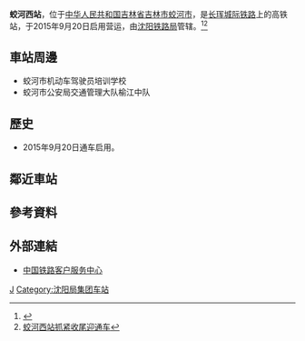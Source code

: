 {{Expand|time=2016-06-21T12:21:32+00:00}}
{{Infobox China railway station
|车站名称 =蛟河西站
|图片 = 
|图片介绍 = 
|车站拼音 = Jiaohexi
|英文名称 = Jiaohexi Railway Station
|车站代码 = 
|电报码 = JOL
|拼音码 = JHX
|车站位置 = [[吉林省|吉林省]][[吉林市|吉林市]][[蛟河市|蛟河市]]
|坐标 = {{coord|43|43|36.50|N|127|17|35.60|E|display=inline,title}}
|归属 = [[沈阳铁路局|沈阳铁路局]]
|线路 = [[长珲城际铁路|长珲城际铁路]]
|车站等级 = 
|月台数目 = 2
|股道数目 = 4
}}
'''蛟河西站'''，位于[[中华人民共和国|中华人民共和国]][[吉林省|吉林省]][[吉林市|吉林市]][[蛟河市|蛟河市]]，是[[长珲城际铁路|长珲城际铁路]]上的高铁站，于2015年9月20日启用营运，由[[沈阳铁路局|沈阳铁路局]]管辖。<ref>{{Cite web |url=http://search.huochepiao.com/huochezhan/jieshao/4144.htm |title=蛟河西站介绍 |access-date=2016-06-21 |archive-date=2017-10-05 |archive-url=https://web.archive.org/web/20171005232758/http://search.huochepiao.com/huochezhan/jieshao/4144.htm |dead-url=no }}</ref><ref>[http://www.jlcity.gov.cn/jlszf_web/xxgk/zfwjnew.jsp?wzid=207457 蛟河西站抓紧收尾迎通车]{{Dead link|date=2018年6月 |bot=InternetArchiveBot |fix-attempted=no }}</ref>
==車站周邊==
* 蛟河市机动车驾驶员培训学校
* 蛟河市公安局交通管理大队榆江中队

==歷史==
* 2015年9月20日通车启用。

==鄰近車站== 
{{start rail box|[[中国铁路|中国铁路]]}}
{{s-inop|[[吉林站|吉林站]] |[[长春西站|长春西]]方向}}
{{s-line|[[长珲城际铁路|长珲城际铁路]]}}
{{s-inop|[[敦化站|敦化站]]|[[珲春站|珲春]]方向}}
{{s-end}}

==參考資料==
{{reflist}}
==外部連結==
* [http://www.12306.cn/mormhweb/ 中国铁路客户服务中心] {{Wayback|url=http://www.12306.cn/mormhweb/ |date=20180205163941 }}
{{China-rail-stub}}
{{长珲城际铁路}}
[[Category:吉林市铁路车站|J]]
[[Category:沈阳局集团车站|Category:沈阳局集团车站]]